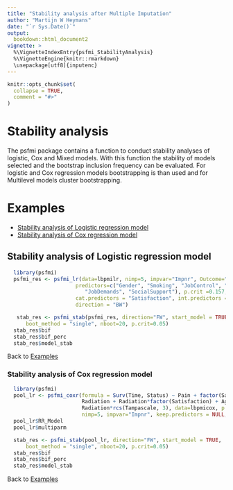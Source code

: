 ```yaml
---
title: "Stability analysis after Multiple Imputation"
author: "Martijn W Heymans"
date: "`r Sys.Date()`"
output:
  bookdown::html_document2
vignette: >
  %\VignetteIndexEntry{psfmi_StabilityAnalysis}
  %\VignetteEngine{knitr::rmarkdown}
  \usepackage[utf8]{inputenc}
---
```


```r
knitr::opts_chunk$set(
  collapse = TRUE,
  comment = "#>"
)
```

# Stability analysis

The psfmi package contains a function to conduct stability analyses of logistic, Cox and 
Mixed models. With this function the stability of models selected and the bootstrap inclusion 
frequency can be evaluated. For logistic and Cox regression models bootstrapping 
is than used and for Multilevel models cluster bootstrapping.

# Examples 

* [Stability analysis of Logistic regression model] 
* [Stability analysis of Cox regression model]

## Stability analysis of Logistic regression model

```r

  library(psfmi)
  psfmi_res <- psfmi_lr(data=lbpmilr, nimp=5, impvar="Impnr", Outcome="Chronic",
                      predictors=c("Gender", "Smoking", "JobControl", "Age", "Duration",
                         "JobDemands", "SocialSupport"), p.crit =0.157, method="MPR",
                      cat.predictors = "Satisfaction", int.predictors = c("Gender:JobControl"),
                      direction = "BW")

   stab_res <- psfmi_stab(psfmi_res, direction="FW", start_model = TRUE,
      boot_method = "single", nboot=20, p.crit=0.05)
  stab_res$bif
  stab_res$bif_perc
  stab_res$model_stab

```  

Back to [Examples]

### Stability analysis of Cox regression model

```r

  library(psfmi)
  pool_lr <- psfmi_coxr(formula = Surv(Time, Status) ~ Pain + factor(Satisfaction) + rcs(Tampascale,3) +
                        Radiation + Radiation*factor(Satisfaction) + Age + Duration + Previous +
                        Radiation*rcs(Tampascale, 3), data=lbpmicox, p.crit = 0.157, direction="FW",
                        nimp=5, impvar="Impnr", keep.predictors = NULL, method="D1")
  pool_lr$RR_Model
  pool_lr$multiparm

  stab_res <- psfmi_stab(pool_lr, direction="FW", start_model = TRUE,
      boot_method = "single", nboot=20, p.crit=0.05)
  stab_res$bif
  stab_res$bif_perc
  stab_res$model_stab

```  

Back to [Examples]